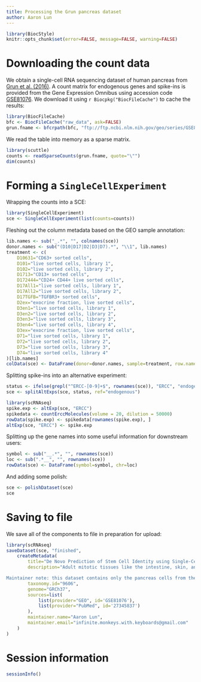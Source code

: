 ```yaml
---
title: Processing the Grun pancreas dataset
author: Aaron Lun
---
```


```r
library(BiocStyle)
knitr::opts_chunk$set(error=FALSE, message=FALSE, warning=FALSE)
```

# Downloading the count data

We obtain a single-cell RNA sequencing dataset of human pancreas from [Grun et al. (2016)](https://doi.org/10.1016/j.stem.2016.05.010).
A count matrix for endogenous genes and spike-ins is provided from the Gene Expression Omnibus 
using accession code [GSE81076](https://www.ncbi.nlm.nih.gov/geo/query/acc.cgi?acc=GSE81076).
We download it using `r Biocpkg("BiocFileCache")` to cache the results:

```r
library(BiocFileCache)
bfc <- BiocFileCache("raw_data", ask=FALSE)
grun.fname <- bfcrpath(bfc, "ftp://ftp.ncbi.nlm.nih.gov/geo/series/GSE81nnn/GSE81076/suppl/GSE81076%5FD2%5F3%5F7%5F10%5F17%2Etxt%2Egz")
```

We read the table into memory as a sparse matrix.

```r
library(scuttle)
counts <- readSparseCounts(grun.fname, quote="\"")
dim(counts)
```

# Forming a `SingleCellExperiment`

Wrapping the counts into a SCE:

```r
library(SingleCellExperiment)
sce <- SingleCellExperiment(list(counts=counts))
```

Fleshing out the column metadata based on the GEO sample annotation:

```r
lib.names <- sub("_.*", "", colnames(sce))
donor.names <- sub("(D10|D17|D2|D3|D7).*", "\\1", lib.names)
treatment <- c(
    D10631="CD63+ sorted cells",
    D101="live sorted cells, library 1",
    D102="live sorted cells, library 2",
    D1713="CD13+ sorted cells",
    D172444="CD24+ CD44+ live sorted cells",
    D17All1="live sorted cells, library 1",
    D17All2="live sorted cells, library 2",
    D17TGFB="TGFBR3+ sorted cells",
    D2ex="exocrine fraction, live sorted cells",
    D3en1="live sorted cells, library 1",
    D3en2="live sorted cells, library 2",
    D3en3="live sorted cells, library 3",
    D3en4="live sorted cells, library 4",
    D3ex="exocrine fraction, live sorted cells",
    D71="live sorted cells, library 1",
    D72="live sorted cells, library 2",
    D73="live sorted cells, library 3",
    D74="live sorted cells, library 4"
)[lib.names]
colData(sce) <- DataFrame(donor=donor.names, sample=treatment, row.names=colnames(sce))
```

Splitting spike-ins into an alternative experiment:

```r
status <- ifelse(grepl("^ERCC-[0-9]+$", rownames(sce)), "ERCC", "endogenous")
sce <- splitAltExps(sce, status, ref="endogenous")

library(scRNAseq)
spike.exp <- altExp(sce, "ERCC")
spikedata <- countErccMolecules(volume = 20, dilution = 50000)
rowData(spike.exp) <- spikedata[rownames(spike.exp), ]
altExp(sce, "ERCC") <- spike.exp
```

Splitting up the gene names into some useful information for downstream users:

```r
symbol <- sub("__.*", "", rownames(sce))
loc <- sub(".*__", "", rownames(sce))
rowData(sce) <- DataFrame(symbol=symbol, chr=loc)
```

And adding some polish:

```r
sce <- polishDataset(sce)
sce
```

# Saving to file

We save all of the components to file in preparation for upload:

```r
library(scRNAseq)
saveDataset(sce, "finished",
    createMetadata(
        title="De Novo Prediction of Stem Cell Identity using Single-Cell Transcriptome Data [pancreas only]",
        description="Adult mitotic tissues like the intestine, skin, and blood undergo constant turnover throughout the life of an organism. Knowing the identity of the stem cell is crucial to understanding tissue homeostasis and its aberrations upon disease. Here we present a computational method for the derivation of a lineage tree from single-cell transcriptome data. By exploiting the tree topology and the transcriptome composition, we establish StemID, an algorithm for identifying stem cells among all detectable cell types within a population. We demonstrate that StemID recovers two known adult stem cell populations, Lgr5+ cells in the small intestine and hematopoietic stem cells in the bone marrow. We apply StemID to predict candidate multipotent cell populations in the human pancreas, a tissue with largely uncharacterized turnover dynamics. We hope that StemID will accelerate the search for novel stem cells by providing concrete markers for biological follow-up and validation.

Maintainer note: this dataset contains only the pancreas cells from the study. The sorting protocol and donor identity for each cell were obtained from the sample annotations in the GEO entry. ERCC spike-in molecule counts were computed with a volume of 20 nL per cell and a dilution of 50000.",
        taxonomy.id="9606",
        genome="GRCh37",
        sources=list(
            list(provider="GEO", id='GSE81076'),
            list(provider="PubMed", id='27345837')
        ),
        maintainer.name="Aaron Lun",
        maintainer.email="infinite.monkeys.with.keyboards@gmail.com"
    )
)
```

# Session information

```r
sessionInfo()
```
